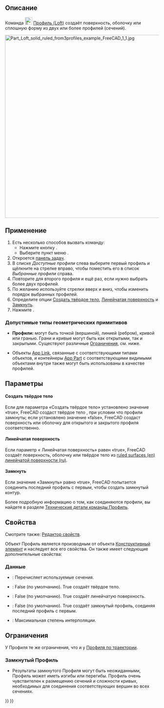 <languages/>

{{Docnav/ru
|[[Part_RuledSurface/ru|Линейчатая ​​поверхность]]
|[[Part_Sweep/ru|Профиль по траектории]]
|[[Part_Workbench/ru|Деталь]]
|IconL=Part_RuledSurface.svg
|IconR=Part_Sweep.svg
|IconC=Workbench_Part.svg
}}

{{GuiCommand/ru
|Name=Part Loft
|Name/ru=Профиль
|MenuLocation=Деталь → Профиль...
|Workbenches=[[Part_Workbench/ru|Деталь]]
|SeeAlso=[[Part Sweep/ru|Профиль по траектории]]
}}

<span id="Description"></span>
== Описание ==

Команда [[Image:Part_Loft.svg|24px]] [[Part_Loft/ru|Профиль (Loft)]] создаёт поверхность, оболочку или сплошную форму из двух или более профилей (сечений).

[[File:Part_Loft_solid_ruled_from3profiles_example_FreeCAD_1_1.jpg|600px]]
{{Caption|Профиль из трёх сечений - двух  [[Part_Circle/ru|Окружностей]] и одного [[Part_Ellipse/ru|Эллипса]]. Параметры: сплошной «True» и линейчатый «True».}}

<span id="Usage"></span>
== Применение ==

<div class="mw-translate-fuzzy">
# Есть несколько способов вызвать команду:
#* Нажмите кнопку {{Button|[[Image:Part_Loft.svg|16px]] [[Part_Loft/ru|Профиль]]}}.
#* Выберите пункт меню {{MenuCommand|Деталь → [[Image:Part_Loft.svg|16px]] Профиль}}.
# Откроется [[Task_panel/ru|панель задач]].
# В списке ''Доступные профили'' слева выберите первый профиль и щёлкните на стрелке вправо, чтобы поместить его в список ''Выбранные профили'' справа.
# Повторите для второго профиля и ещё раз, если нужно выбрать более двух профилей.
# По желанию используйте стрелки вверх и вниз, чтобы изменить порядок выбранных профилей.
# Определите опции [[#Data|Создать твёрдое тело]], [[#Data|Линейчатая поверхность]] и [[#Data|Замкнуть]].
# Нажмите {{Button|OK}}.
</div>

<span id="Accepted_geometry"></span>
===Допустимые типы геометрических примитивов===

* '''Профили:''' могут быть точкой (вершиной), линией (ребром), кривой или гранью. Грани и кривые могут быть как открытыми, так и закрытыми. Существуют различные [[#Ограничения|Ограничения]], см. ниже.

* Объекты [[App_Link/ru|App Link]], связанные с соответствующими типами объектов, и контейнеры [[App_Part/ru|App Part]] с соответствующими видимыми объектами внутри также могут быть использованы в качестве профилей. {{Version/ru|0.20}}

<span id="Options"></span>
== Параметры ==

<span id="Create_solid"></span>
==== Создать твёрдое тело ====

Если для параметра «Создать твёрдое тело» установлено значение «true», FreeCAD создаст твёрдое тело , при условии что профили замкнуты; если установлено значение «false», FreeCAD создаст поверхность или оболочку для открытого и закрытого профиля соответственно.

<span id="Ruled_surface"></span>
==== Линейчатая поверхность ====

<div class="mw-translate-fuzzy">
Если параметр « Линейчатая поверхность» равен «true», FreeCAD создаёт поверхность, оболочку или твёрдое тело из [http://en.wikipedia.org/wiki/Ruled_surface ruled surfaces (en)] [https://ru.wikipedia.org/wiki/Линейчатая_поверхность линейчатой поверхности (ru)].
</div>

<span id="Closed"></span>
==== Замкнуть ====

Если значение «Замкнуть» равно «true», FreeCAD попытается соединить последний профиль с первым, чтобы создать замкнутый контур.  

Более подробную информацию о том, как соединяются профили, вы найдете в разделе [[Part_Loft_Technical_Details/ru|Технические детали команды Профиль]].

<span id="Properties"></span>
== Свойства ==

Смотрите также: [[property_editor/ru|Редактор свойств]].

Объект Профиль является производным от объекта [[Part_Feature/ru|Конструктивный элемент]] и наследует все его свойства. Он также имеет следующие дополнительные свойства:

<span id="Data"></span>
=== Данные ===

{{TitleProperty|Профиль}}

* {{PropertyData|Sections (Сечения)|Список Ссылок}}: Перечисляет используемые сечения.
* {{PropertyData|Solid (Твёрдое тело)|Булева}}: False (по умолчанию). True создаёт твёрдое тело.
* {{PropertyData|Ruled (Линейчатая поверхность)|Булева}}: False (по умолчанию). True создаёт линейчатую поверхность.
* {{PropertyData|Closed (Замкнуть)|Булева}}: False (по умолчанию). True создаёт замкнутый профиль, соединяя последний профиль с первым.
* {{PropertyData|Max Degree (Максимальная степень)|Целочисленное ограничение}}: Максимальная степень интерполяции.

<span id="Limitations"></span>
== Ограничения ==

У Профиля те же ограничения, что и у [[Part_Sweep/ru#Ограничения|Профиля по траектории]].

<span id="Closed_Lofts"></span>
=== Замкнутый Профиль ===

* Результаты замкнутого Профиля могут быть неожиданными, Профиль может иметь изгибы или перегибы. Профиль очень чувствителен к размещению сечений и сложности кривых, необходимых для соединения соответствующих вершин во всех сечениях.


{{Docnav/ru
|[[Part_RuledSurface/ru|Линейчатая ​​поверхность]]
|[[Part_Sweep/ru|Профиль по траектории]]
|[[Part_Workbench/ru|Деталь]]
|IconL=Part_RuledSurface.svg
|IconR=Part_Sweep.svg
|IconC=Workbench_Part.svg
}}

{{Part Tools navi{{#translation:}}}}
{{Userdocnavi{{#translation:}}}}